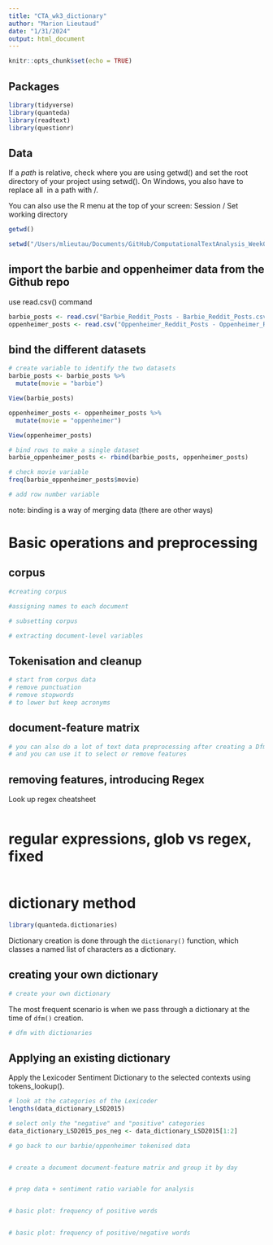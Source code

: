 ```yaml
---
title: "CTA_wk3_dictionary"
author: "Marion Lieutaud"
date: "1/31/2024"
output: html_document
---
```


```r
knitr::opts_chunk$set(echo = TRUE)
```

## Packages
```r
library(tidyverse)
library(quanteda)
library(readtext)
library(questionr)
```

## Data
\textcolor{red}{The most common problem related to loading data into R are misspecified locations of files or directories.}

If a *path* is relative, check where you are using getwd() and set the root directory of your project using setwd(). On Windows, you also have to replace all \ in a path with /.

You can also use the R menu at the top of your screen: Session / Set working directory

```r
getwd()

setwd("/Users/mlieutau/Documents/GitHub/ComputationalTextAnalysis_Week03")
```

## import the barbie and oppenheimer data from the Github repo
use read.csv() command
```r
barbie_posts <- read.csv("Barbie_Reddit_Posts - Barbie_Reddit_Posts.csv")
oppenheimer_posts <- read.csv("Oppenheimer_Reddit_Posts - Oppenheimer_Reddit_Posts.csv")
```

## bind the different datasets
```r
# create variable to identify the two datasets
barbie_posts <- barbie_posts %>%
  mutate(movie = "barbie")

View(barbie_posts)

oppenheimer_posts <- oppenheimer_posts %>%
  mutate(movie = "oppenheimer")

View(oppenheimer_posts)

# bind rows to make a single dataset
barbie_oppenheimer_posts <- rbind(barbie_posts, oppenheimer_posts)

# check movie variable
freq(barbie_oppenheimer_posts$movie)

# add row number variable
```
note: binding is a way of merging data (there are other ways)


# Basic operations and preprocessing

## corpus
```r
#creating corpus

#assigning names to each document
```

```r
# subsetting corpus

# extracting document-level variables
```

## Tokenisation and cleanup
```r
# start from corpus data
# remove punctuation
# remove stopwords
# to lower but keep acronyms
```

## document-feature matrix
```r
# you can also do a lot of text data preprocessing after creating a Dfm, e.g. 
# and you can use it to select or remove features
```

## removing features, introducing Regex

Look up regex cheatsheet
```r

```

# regular expressions, glob vs regex, fixed
```r
```

# dictionary method
```r
library(quanteda.dictionaries)
```
Dictionary creation is done through the `dictionary()` function, which classes a named list of characters as a dictionary.

## creating your own dictionary
```r
# create your own dictionary
```

The most frequent scenario is when we pass through a dictionary at the time of `dfm()` creation.
```r
# dfm with dictionaries
```


## Applying an existing dictionary
Apply the Lexicoder Sentiment Dictionary to the selected contexts using tokens_lookup().
```r
# look at the categories of the Lexicoder
lengths(data_dictionary_LSD2015)

# select only the "negative" and "positive" categories
data_dictionary_LSD2015_pos_neg <- data_dictionary_LSD2015[1:2]
```


```r
# go back to our barbie/oppenheimer tokenised data


# create a document document-feature matrix and group it by day


# prep data + sentiment ratio variable for analysis


# basic plot: frequency of positive words


# basic plot: frequency of positive/negative words

```

